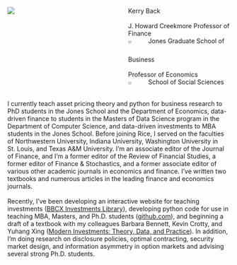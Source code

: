 :::: {.columns}

::: {.column width="40%"} 

![](photo_cropped_captioned.jpg)

:::
::: {.column width="10%"}
:::
::: {.column width="50%"} 
Kerry Back
<br><br>
J. Howard Creekmore Professor of Finance <br>![](RiceUniversity.png){width=18%} Jones Graduate School of Business
<br><br>Professor of Economics <br>![](RiceUniversity.png){width=18%} School of Social Sciences 
<br>


:::
::::

<br>
I currently teach asset pricing theory and python for business research to PhD students in the Jones School and the Department of Economics, data-driven finance to students in the Masters of Data Science program in the Department of Computer Science, and data-driven investments to MBA students in the Jones School.  Before joining Rice, I served on the faculties of Northwestern University, Indiana University, Washington University in St. Louis, and Texas A&M University.  I'm an associate editor of the Journal of Finance, and I'm a former editor of the Review of Financial Studies, a former editor of Finance & Stochastics, and a former associate editor of various other academic journals in economics and finance.  I've written two textbooks and numerous articles in the leading finance and economics journals.  
<br>
Recently, I've been developing an interactive website for teaching investments ([BBCX Investments Library](http://bbcx-investments.com)), developing python code for use in teaching MBA, Masters, and Ph.D. students ([github.com](http://github.com/kerryback)), and beginning a draft of a textbook with my colleagues Barbara Bennett, Kevin Crotty, and Yuhang Xing ([Modern Investments: Theory, Data, and Practice](http://mi.bbcx-investments.com)).  In addition, I'm doing research on disclosure policies, optimal contracting, security market design, and information asymmetry in option markets and advising several strong Ph.D. students.